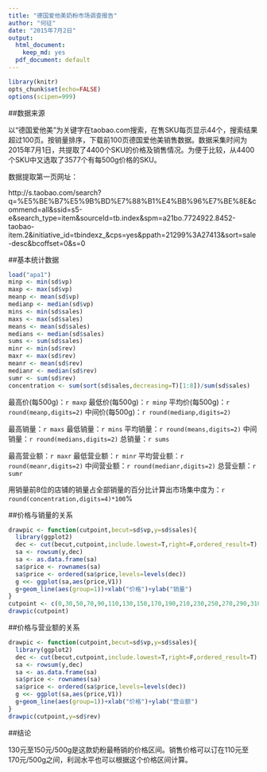 ```yaml
---
title: "德国爱他美奶粉市场调查报告"
author: "何征"
date: "2015年7月2日"
output:
  html_document:
    keep_md: yes
  pdf_document: default
---
```


```r
library(knitr)
opts_chunk$set(echo=FALSE)
options(scipen=999)
```

##数据来源

以“德国爱他美”为关键字在taobao.com搜索，在售SKU每页显示44个，搜索结果超过100页。按销量排序，下载前100页德国爱他美销售数据。数据采集时间为2015年7月1日，共提取了4400个SKU的价格及销售情况。为便于比较，从4400个SKU中又选取了3577个有每500g价格的SKU。

数据提取第一页网址：

http://s.taobao.com/search?q=%E5%BE%B7%E5%9B%BD%E7%88%B1%E4%BB%96%E7%BE%8E&commend=all&ssid=s5-e&search_type=item&sourceId=tb.index&spm=a21bo.7724922.8452-taobao-item.2&initiative_id=tbindexz_&cps=yes&ppath=21299%3A27413&sort=sale-desc&bcoffset=0&s=0

##基本统计数据

```r
load("apa1")
minp <- min(sd$vp)
maxp <- max(sd$vp)
meanp <- mean(sd$vp)
medianp <- median(sd$vp)
mins <- min(sd$sales)
maxs <- max(sd$sales)
means <- mean(sd$sales)
medians <- median(sd$sales)
sums <- sum(sd$sales)
minr <- min(sd$rev)
maxr <- max(sd$rev)
meanr <- mean(sd$rev)
medianr <- median(sd$rev)
sumr <- sum(sd$rev)
concentration <- sum(sort(sd$sales,decreasing=T)[1:8])/sum(sd$sales)
```

最高价(每500g)：`r maxp` 
最低价(每500g)：`r minp` 
平均价(每500g)：`r round(meanp,digits=2)` 
中间价(每500g)：`r round(medianp,digits=2)` 

最高销量：`r maxs` 
最低销量：`r mins` 
平均销量：`r round(means,digits=2)` 
中间销量：`r round(medians,digits=2)` 
总销量：`r sums`

最高营业额：`r maxr` 
最低营业额：`r minr` 
平均营业额：`r round(meanr,digits=2)` 
中间营业额：`r round(medianr,digits=2)` 
总营业额：`r sumr`

用销量前8位的店铺的销量占全部销量的百分比计算出市场集中度为：`r round(concentration,digits=4)*100`%

##价格与销量的关系

```r
drawpic <- function(cutpoint,becut=sd$vp,y=sd$sales){
  library(ggplot2)
  dec <- cut(becut,cutpoint,include.lowest=T,right=F,ordered_result=T)
  sa <- rowsum(y,dec)
  sa <- as.data.frame(sa)
  sa$price <- rownames(sa)
  sa$price <- ordered(sa$price,levels=levels(dec))
  g <<- ggplot(sa,aes(price,V1))
  g+geom_line(aes(group=1))+xlab("价格")+ylab("销量")
}
cutpoint <- c(0,30,50,70,90,110,130,150,170,190,210,230,250,270,290,310,400,500,600,700,800,1425)
drawpic(cutpoint)
```

##价格与营业额的关系
```r
drawpic <- function(cutpoint,becut=sd$vp,y=sd$sales){
  library(ggplot2)
  dec <- cut(becut,cutpoint,include.lowest=T,right=F,ordered_result=T)
  sa <- rowsum(y,dec)
  sa <- as.data.frame(sa)
  sa$price <- rownames(sa)
  sa$price <- ordered(sa$price,levels=levels(dec))
  g <<- ggplot(sa,aes(price,V1))
  g+geom_line(aes(group=1))+xlab("价格")+ylab("营业额")
}
drawpic(cutpoint,y=sd$rev)
```

##结论

130元至150元/500g是这款奶粉最畅销的价格区间。销售价格可以订在110元至170元/500g之间，利润水平也可以根据这个价格区间计算。